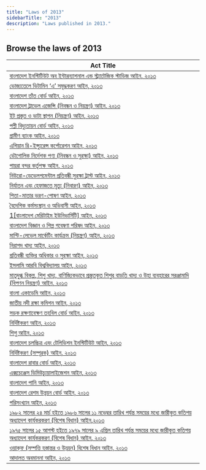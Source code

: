 ```yaml
---
title: "Laws of 2013"
sidebarTitle: "2013"
description: "Laws published in 2013."
---
```


## Browse the laws of 2013

| Act Title |
|-----------|
| [বাংলাদেশ ইনস্টিটিউট অব ইন্টারন্যাশনাল এন্ড স্ট্র্যাটেজিক স্টাডিজ আইন, ২০১৩](/laws/act-1144) |
| [ভোজ্যতেলে ভিটামিন ‘এ’ সমৃদ্ধকরণ আইন, ২০১৩](/laws/act-1143) |
| [বাংলাদেশ তাঁত বোর্ড আইন, ২০১৩](/laws/act-1142) |
| [বাংলাদেশ ট্রাভেল এজেন্সি (নিবন্ধন ও নিয়ন্ত্রণ) আইন, ২০১৩](/laws/act-1141) |
| [ইট প্রস্তুত ও ভাটা স্থাপন (নিয়ন্ত্রণ) আইন, ২০১৩](/laws/act-1140) |
| [পল্লী বিদ্যুতায়ন বোর্ড আইন, ২০১৩](/laws/act-1139) |
| [গ্রামীণ ব্যাংক আইন, ২০১৩](/laws/act-1138) |
| [এশিয়ান রি-ইন্স্যুরেন্স কর্পোরেশন আইন, ২০১৩](/laws/act-1137) |
| [ভৌগোলিক নির্দেশক পণ্য (নিবন্ধন ও সুরক্ষা) আইন, ২০১৩](/laws/act-1136) |
| [পায়রা বন্দর কর্তৃপক্ষ আইন, ২০১৩](/laws/act-1135) |
| [নিউরো-ডেভেলপমেন্টাল প্রতিবন্ধী সুরক্ষা ট্রাস্ট আইন, ২০১৩](/laws/act-1134) |
| [নির্যাতন এবং হেফাজতে মৃত্যু (নিবারণ) আইন, ২০১৩](/laws/act-1133) |
| [পিতা-মাতার ভরণ-পোষণ আইন, ২০১৩](/laws/act-1132) |
| [বৈদেশিক কর্মসংস্থান ও অভিবাসী আইন, ২০১৩](/laws/act-1131) |
| [1[বাংলাদেশ মেরিটাইম ইউনিভার্সিটি] আইন, ২০১৩](/laws/act-1130) |
| [বাংলাদেশ বিজ্ঞান ও শিল্প গবেষণা পরিষদ আইন, ২০১৩](/laws/act-1129) |
| [মাল্টি-লেভেল মার্কেটিং কার্যক্রম (নিয়ন্ত্রণ) আইন, ২০১৩](/laws/act-1128) |
| [নিরাপদ খাদ্য আইন, ২০১৩](/laws/act-1127) |
| [প্রতিবন্ধী ব্যক্তির অধিকার ও সুরক্ষা আইন, ২০১৩](/laws/act-1126) |
| [ইসলামি আরবি বিশ্ববিদ্যালয় আইন, ২০১৩](/laws/act-1125) |
| [মাতৃদুগ্ধ বিকল্প, শিশু খাদ্য, বাণিজ্যিকভাবে প্রস্ত্ততকৃত শিশুর বাড়তি খাদ্য ও উহা ব্যবহারের সরঞ্জামাদি (বিপণন নিয়ন্ত্রণ) আইন, ২০১৩](/laws/act-1124) |
| [বাংলা একাডেমি আইন, ২০১৩](/laws/act-1123) |
| [জাতীয় নদী রক্ষা কমিশন আইন, ২০১৩](/laws/act-1122) |
| [সড়ক রক্ষণাবেক্ষণ তহবিল বোর্ড আইন, ২০১৩](/laws/act-1121) |
| [নির্দিষ্টকরণ আইন, ২০১৩](/laws/act-1120) |
| [শিশু আইন, ২০১৩](/laws/act-1119) |
| [বাংলাদেশ চলচ্চিত্র এবং টেলিভিশন ইনস্টিটিউট আইন, ২০১৩](/laws/act-1118) |
| [নির্দিষ্টকরণ (সম্পূরক) আইন, ২০১৩](/laws/act-1117) |
| [বাংলাদেশ রাবার বোর্ড আইন, ২০১৩](/laws/act-1116) |
| [এক্সচেঞ্জেস ডিমিউচ্যুয়ালাইজেশন আইন, ২০১৩](/laws/act-1115) |
| [বাংলাদেশ পানি আইন, ২০১৩](/laws/act-1114) |
| [বাংলাদেশ রেশম উন্নয়ন বোর্ড আইন, ২০১৩](/laws/act-1113) |
| [পরিসংখ্যান আইন, ২০১৩](/laws/act-1112) |
| [১৯৮২ সালের ২৪ মার্চ হইতে ১৯৮৬ সালের ১১ নভেম্বর তারিখ পর্যন্ত সময়ের মধ্যে জারীকৃত কতিপয় অধ্যাদেশ কার্যকরকরণ (বিশেষ বিধান) আইন,২০১৩](/laws/act-1111) |
| [১৯৭৫ সালের ১৫ আগস্ট হইতে ১৯৭৯ সালের ৯ এপ্রিল তারিখ পর্যন্ত সময়ের মধ্যে জারীকৃত কতিপয় অধ্যাদেশ কার্যকরকরণ (বিশেষ বিধান) আইন, ২০১৩](/laws/act-1110) |
| [ওয়াক্‌ফ (সম্পত্তি হস্তান্তর ও উন্নয়ন) বিশেষ বিধান আইন, ২০১৩](/laws/act-1109) |
| [আদালত অবমাননা আইন, ২০১৩](/laws/act-1108) |
